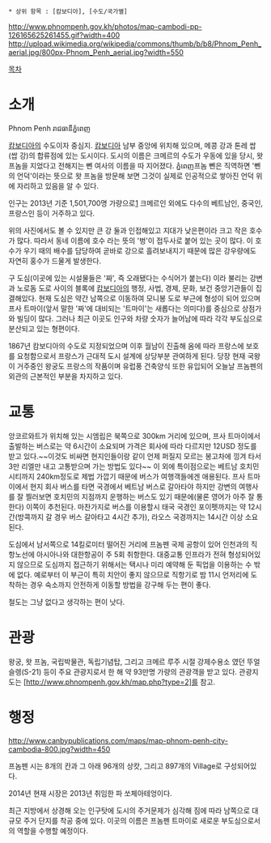  * 상위 항목 : [캄보디아], [수도/국가별]

http://www.phnompenh.gov.kh/photos/map-cambodi-pp-126165625261455.gif?width=400
http://upload.wikimedia.org/wikipedia/commons/thumb/b/b8/Phnom_Penh_aerial.jpg/800px-Phnom_Penh_aerial.jpg?width=550

[[목차]]
= 소개 =
Phnom Penh
រាជធានីភ្នំពេញ

[[캄보디아]]의 수도이자 중심지. [[캄보디아]] 남부 중앙에 위치해 있으며, 메콩 강과 톤레 쌉(쌉 강)의 합류점에 있는 도시이다. 도시의 이름은 크메르의 수도가 우동에 있을 당시, 왓 프놈을 지었다고 전해지는 뻰 여사의 이름을 따 지어졌다. ភ្នំពេញ프놈 뻰은 직역하면 '뻰의 언덕'이라는 뜻으로 왓 프놈을 방문해 보면 그것이 실제로 인공적으로 쌓아진 언덕 위에 자리하고 있음을 알 수 있다.

인구는 2013년 기준 1,501,700명 가량으로[http://www.phnompenh.gov.kh/phnom-penh-city-facts-99.html] 크메르인 외에도 다수의 베트남인, 중국인, 프랑스인 등이 거주하고 있다.

위의 사진에서도 볼 수 있지만 큰 강 둘과 인접해있고 지대가 낮은편이라 크고 작은 호수가 많다. 따라서 동네 이름에 호수 라는 뜻의 '벙'이 접두사로 붙어 있는 곳이 많다. 이 호수가 우기 때의 배수를 담당하여 곧바로 강으로 흘려보내지기 때문에 많은 강우량에도 자연히 홍수가 드물게 발생한다.

구 도심(이곳에 있는 시설물들은 '짜', 즉 오래됐다는 수식어가 붙는다) 이라 불리는 강변과 노로돔 도로 사이의 블록에 [[캄보디아]]의 행정, 사법, 경제, 문화, 보건 중앙기관들이 집결해있다.
현재 도심은 약간 남쪽으로 이동하여 모니봉 도로 부근에 형성이 되어 있으며 프사 트마이(앞서 말한 '짜'에 대비되는 '트마이'는 새롭다는 의미다)를 중심으로 상점가와 빌딩이 많다. 그러나 최근 이곳도 인구와 차량 숫자가 늘어남에 따라 각각 부도심으로 분산되고 있는 형편이다.

1867년 캄보디아의 수도로 지정되었으며 이후 월남이 진출해 옴에 따라 프랑스에 보호를 요청함으로서 프랑스가 근대적 도시 설계에 상당부분 관여하게 된다. 당장 현재 국왕이 거주중인 왕궁도 프랑스의 작품이며 유럽풍 건축양식 또한 유입되어 오늘날 프놈펜의 외관의 근본적인 부분을 차지하고 있다.

= 교통 =
앙코르와트가 위치해 있는 시엠립은 북쪽으로 300km 거리에 있으며, 프사 트마이에서 출발하는 버스로는 약 6시간이 소요되며 가격은 회사에 따라 다르지만 12USD 정도를 받고 있다.~~이것도 비싸면 현지인들이랑 같이 언제 퍼질지 모르는 봉고차에 낑겨 타서 3만 리엘만 내고 고통받으며 가는 방법도 있다~~
이 외에 특이점으로는 베트남 호치민시티까지 240km정도로 제법 가깝기 때문에 버스가 여행객들에겐 애용된다. 프사 트마이에서 현지 회사 버스를 타면 국경에서 베트남 버스로 갈아타야 하지만 강변의 여행사를 잘 찔러보면 호치민의 지점까지 운행하는 버스도 있기 때문에(물론 영어가 아주 잘 통한다) 이쪽이 추천된다.
마찬가지로 버스를 이용할시 태국 국경인 포이펫까지는 약 12시간(방콕까지 갈 경우 버스 갈아타고 4시간 추가), 라오스 국경까지는 14시간 이상 소요된다.

도심에서 남서쪽으로 14킬로미터 떨어진 거리에 프놈펜 국제 공항이 있어 인천과의 직항노선에 아시아나와 대한항공이 주 5회 취항한다. 대중교통 인프라가 전혀 형성되어있지 않으므로 도심까지 접근하기 위해서는 택시나 미리 예약해 둔 픽업을 이용하는 수 밖에 없다. 예로부터 이 부근이 특히 치안이 좋지 않으므로 직항기로 밤 11시 언저리에 도착하는 경우 숙소까지 안전하게 이동할 방법을 강구해 두는 편이 좋다.

철도는 그냥 없다고 생각하는 편이 낫다.

= 관광 =
왕궁, 왓 프놈, 국립박물관, 독립기념탑, 그리고 크메르 루주 시절 강제수용소 였던 뚜얼 슬렝(S-21) 등이 주요 관광지로서 한 해 약 93만명 가량의 관광객을 받고 있다.
관광지도는 [http://www.phnompenh.gov.kh/map.php?type=2]를 참고.

= 행정 =
http://www.canbypublications.com/maps/map-phnom-penh-city-cambodia-800.jpg?width=450

프놈펜 시는 8개의 칸과 그 아래 96개의 상캇, 그리고 897개의 Village로 구성되어있다.

2014년 현재 시장은 2013년 취임한 파 쏘체아테엉이다.

최근 지방에서 상경해 오는 인구탓에 도시의 주거문제가 심각해 짐에 따라 남쪽으로 대규모 주거 단지를 착공 중에 있다. 이곳의 이름은 프놈펜 트마이로 새로운 부도심으로서의 역할을 수행할 예정이다.

